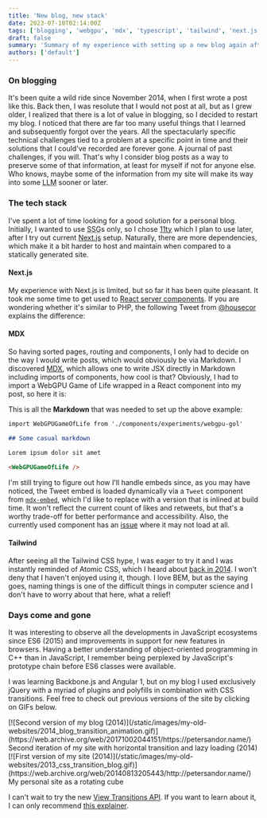```yaml
---
title: 'New blog, new stack'
date: 2023-07-10T02:14:00Z
tags: ['blogging', 'webgpu', 'mdx', 'typescript', 'tailwind', 'next.js', 'react', 'javascript']
draft: false
summary: 'Summary of my experience with setting up a new blog again after 8 years'
authors: ['default']
---
```


### On blogging

It's been quite a wild ride since November 2014, when I first wrote a post like this. Back then, I was resolute that I would not post at all, but as I grew older, I realized that there is a lot of value in blogging, so I decided to restart my blog. I noticed that there are far too many useful things that I learned and subsequently forgot over the years. All the spectacularly specific technical challenges tied to a problem at a specific point in time and their solutions that I could've recorded are forever gone. A journal of past challenges, if you will. That's why I consider blog posts as a way to preserve some of that information, at least for myself if not for anyone else. Who knows, maybe some of the information from my site will make its way into some <abbr title="Large language model">LLM</abbr> sooner or later.

### The tech stack

I've spent a lot of time looking for a good solution for a personal blog. Initially, I wanted to use <abbr title="Static site generator">SSG</abbr>s only, so I chose [11ty](https://www.11ty.dev/) which I plan to use later, after I try out current [Next.js](https://nextjs.org/) setup. Naturally, there are more dependencies, which make it a bit harder to host and maintain when compared to a statically generated site.

#### Next.js

My experience with Next.js is limited, but so far it has been quite pleasant. It took me some time to get used to [React server components](https://nextjs.org/docs/getting-started/react-essentials#server-components). If you are wondering whether it's similar to PHP, the following Tweet from [@housecor](https://twitter.com/housecor/status/1602673489013575681) explains the difference:

<ThemedTweet
  tweetLink="housecor/status/1602673489013575681"
  align="center"
  hideConversation="true"
/>

#### MDX

So having sorted pages, routing and components, I only had to decide on the way I would write posts, which would obviously be via Markdown. I discovered [MDX](https://mdxjs.com), which allows one to write JSX directly in Markdown including imports of components, how cool is that? Obviously, I had to import a WebGPU Game of Life wrapped in a React component into my post, so here it is:


<WebGPUGameOfLife />

This is all the **Markdown** that was needed to set up the above example:

```md
import WebGPUGameOfLife from './components/experiments/webgpu-gol'

## Some casual markdown

Lorem ipsum dolor sit amet

<WebGPUGameOfLife />
```

I'm still trying to figure out how I'll handle embeds since, as you may have noticed, the Tweet embed is loaded dynamically via a `Tweet` component from [`mdx-embed`](https://github.com/PaulieScanlon/mdx-embed), which I'd like to replace with a version that is inlined at build time. It won't reflect the current count of likes and retweets, but that's a worthy trade-off for better performance and accessibility. Also, the currently used component has an [issue](https://github.com/PaulieScanlon/mdx-embed/issues/220#issuecomment-1414441546) where it may not load at all.

#### Tailwind

After seeing all the Tailwind CSS hype, I was eager to try it and I was instantly reminded of Atomic CSS, which I heard about [back in 2014](https://web.archive.org/web/20140803073200/http://clubmate.fi/oocss-acss-bem-smacss-what-are-they-what-should-i-use/). I won't deny that I haven't enjoyed using it, though. I love BEM, but as the saying goes, naming things is one of the difficult things in computer science and I don't have to worry about that here, what a relief!

### Days come and gone

It was interesting to observe all the developments in JavaScript ecosystems since ES6 (2015) and improvements in support for new features in browsers. Having a better understanding of object-oriented programming in C++ than in JavaScript, I remember being perplexed by JavaScript's prototype chain before ES6 classes were available.

<ThemedTweet
  tweetLink="petesandor/status/544937705813975040"
  align="center"
  hideConversation="true"
/>

I was learning Backbone.js and Angular 1, but on my blog I used exclusively jQuery with a myriad of plugins and polyfills in combination with CSS transitions. Feel free to check out previous versions of the site by clicking on GIFs below.

<div className="not-prose -mx-2 my-8 flex flex-wrap overflow-hidden xl:-mx-2">
  <div className="my-1 w-full overflow-hidden px-2 xl:my-1 xl:w-1/2 xl:px-2">
    <div>
      [![Second version of my blog
      (2014)](/static/images/my-old-websites/2014_blog_transition_animation.gif)](https://web.archive.org/web/20171002044151/https://petersandor.name/)
    </div>
    <div className="mt-2 w-full text-center italic">
      Second iteration of my site with horizontal transition and lazy loading (2014)
    </div>
  </div>
  <div className="my-1 w-full overflow-hidden px-2 xl:my-1 xl:w-1/2 xl:px-2 -xl:mt-8">
    <div>
      [![First version of my site
      (2014)](/static/images/my-old-websites/2013_css_transition_blog.gif)](https://web.archive.org/web/20140813205443/http://petersandor.name/)
    </div>
    <div className="mt-2 w-full text-center italic">My personal site as a rotating cube</div>
  </div>
</div>

I can't wait to try the new [View Transitions API](https://developer.mozilla.org/en-US/docs/Web/API/View_Transitions_API). If you want to learn about it, I can only recommend [this explainer](https://github.com/WICG/view-transitions/blob/97afd0e7459f8a97365cb7b4815790c482fd88ef/explainer.md).
